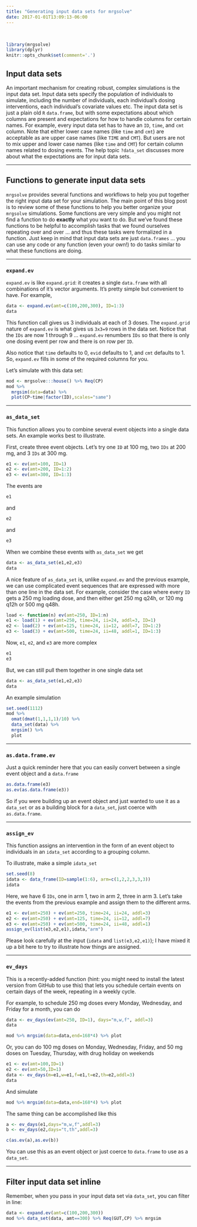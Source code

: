 ```yaml
---
title: "Generating input data sets for mrgsolve"
date: 2017-01-01T13:09:13-06:00
---
```


<BR>

```r
library(mrgsolve)
library(dplyr)
knitr::opts_chunk$set(comment='.')
```



## Input data sets
An important mechanism for creating robust, complex simulations is
the input data set.  Input data sets specify the population 
of individuals to simulate, including the number of individuals,
each individual's dosing interventions, each individual's covariate
values etc.  The input data set is just a plain old `R` `data.frame`, but 
with some expectations about which columns are present and expectations 
for how to handle columns for certain names.  For example, 
every input data set has to have an `ID`, `time`, and `cmt` column. Note
that either lower case names (like `time` and `cmt`) are acceptable
as are upper case names (like `TIME` and `CMT`).  But users are not
to mix upper and lower case names (like `time` and `CMT`) for certain
column names related to dosing events.  The help topic `?data_set` 
discusses more about what the expectations are for input data sets.

<hr>
## Functions to generate input data sets
`mrgsolve` provides several functions and workflows to help you 
put together the right input data set for your simulation. The main point 
of this blog post is to review some of these functions to help you 
better organize your `mrgsolve` simulations.  Some functions are very 
simple and you might not find a function to do __exactly__ what you 
want to do.  But we've found these functions to be helpful to 
accomplish tasks that we found ourselves repeating over and over ... and 
thus these tasks were formalized in a function.  Just keep in mind 
that input data sets are just `data.frames` ... you can use any code 
or any function (even your own!) to do tasks similar to what these functions are doing.
<hr>
### `expand.ev`

`expand.ev` is like `expand.grid`: it creates a single `data.frame` with all
combinations of it's vector arguments.  It's pretty simple but convenient to 
have.  For example,

```r
data <- expand.ev(amt=c(100,200,300), ID=1:3)
data
```

This function call gives us 3 individuals at each of 3 doses.  The `expand.grid` nature of `expand.ev` is what gives us `3x3=9` rows in the 
data set.  Notice that the `IDs` are now 1 through 9 ... `expand.ev` renumbers `IDs` so that there is only one dosing event per row and 
there is on row per `ID`. 

Also notice that `time` defaults to 0, `evid` defaults to 1, and `cmt` defaults to 1.  So, `expand.ev` fills in some of the required columns
for you. 

Let's simulate with this data set:
```r
mod <- mrgsolve:::house() %>% Req(CP) 
mod %>% 
  mrgsim(data=data) %>% 
  plot(CP~time|factor(ID),scales="same")
```

<hr>
### `as_data_set`
This function allows you to combine several event objects into a single data sets.  An example works best to illustrate.


First, create three event objects.  Let's try one `ID` at 100 mg, 
two `IDs` at 200 mg, and 3 `IDs` at 300 mg.
```r
e1 <- ev(amt=100, ID=1)
e2 <- ev(amt=200, ID=1:2)
e3 <- ev(amt=300, ID=1:3)
```

The events are
```r
e1
```
and
```r
e2
```
and
```r
e3
```

When we combine these events with `as_data_set` we get
```r
data <- as_data_set(e1,e2,e3)
data
```

A nice feature of `as_data_set` is, unlike `expand.ev` and the previous example, we can use complicated event sequences that are expressed with
more than one line in the data set.  For example, consider the case
where every `ID` gets a 250 mg loading dose, and then either get 250 mg q24h, or 120 mg q12h or 500 mg q48h.

```r
load <- function(n) ev(amt=250, ID=1:n)
e1 <- load(1) + ev(amt=250, time=24, ii=24, addl=3, ID=1)
e2 <- load(2) + ev(amt=125, time=24, ii=12, addl=7, ID=1:2)
e3 <- load(3) + ev(amt=500, time=24, ii=48, addl=1, ID=1:3)
```

Now, `e1`, `e2`, and `e3` are more complex
```r
e1
e3
```

But, we can still pull them together in one single data set
```r
data <- as_data_set(e1,e2,e3)
data
```

An example simulation
```r
set.seed(1112)
mod %>% 
  omat(dmat(1,1,1,1)/10) %>% 
  data_set(data) %>% 
  mrgsim() %>% 
  plot
```
<hr>
### `as.data.frame.ev`
Just a quick reminder here that you can easily convert between 
a single event object and a `data.frame`
```r
as.data.frame(e3)
as.ev(as.data.frame(e3))
```

So if you were building up an event object and just wanted to 
use it as a `data_set` or as a building block for a `data_set`, just
coerce with `as.data.frame`.

<hr>
### `assign_ev`
This function assigns an intervention in the form of an event object
to individuals in an `idata_set` according to a grouping column.

To illustrate, make a simple `idata_set`
```r
set.seed(8)
idata <- data_frame(ID=sample(1:6), arm=c(1,2,2,3,3,3))
idata
```

Here, we have 6 `IDs`, one in arm 1, two in arm 2, three in arm 3.  Let's take the events from the previous example and assign them to the different 
arms.

```r
e1 <- ev(amt=250) + ev(amt=250, time=24, ii=24, addl=3)
e2 <- ev(amt=250) + ev(amt=125, time=24, ii=12, addl=7)
e3 <- ev(amt=250) + ev(amt=500, time=24, ii=48, addl=1)
assign_ev(list(e3,e2,e1),idata,"arm")
```

Please look carefully at the input (`idata` and `list(e3,e2,e1)`); I have mixed
it up a bit here to try to illustrate how things are assigned.  



<hr>
### `ev_days`
This is a recently-added function (hint: you might need to install the latest
version from GitHub to use this) that lets you schedule certain events on certain
days of the week, repeating in a weekly cycle.  

For example, to schedule 250 mg doses every Monday, Wednesday, and Friday for a
month, you can do
```r
data <- ev_days(ev(amt=250, ID=1), days="m,w,f", addl=3)
data

mod %>% mrgsim(data=data,end=168*4) %>% plot
```


Or, you can do 100 mg doses on Monday, Wednesday, Friday, and 50 mg doses on Tuesday, Thursday, with drug holiday on weekends
```r
e1 <- ev(amt=100,ID=1)
e2 <- ev(amt=50,ID=1)
data <- ev_days(m=e1,w=e1,f=e1,t=e2,th=e2,addl=3)
data
```

And simulate
```r
mod %>% mrgsim(data=data,end=168*4) %>% plot
```


The same thing can be accomplished like this
```r
a <- ev_days(e1,days="m,w,f",addl=3)
b <- ev_days(e2,days="t,th",addl=3)

c(as.ev(a),as.ev(b))
```
You can use this as an event object or just coerce to `data.frame` to use as
a `data_set`.
<hr>
## Filter input data set inline
Remember, when you pass in your input data set via `data_set`, you can 
filter in line:

```r
data <- expand.ev(amt=c(100,200,300))
mod %>% data_set(data, amt==300) %>% Req(GUT,CP) %>% mrgsim
```








